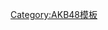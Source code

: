 {{Navbox
|name=走廊奔跑隊7
|state = {{{state|autocollapse}}}
|title=[[走廊奔跑隊|<span style="color:#000000">走廊奔跑隊7]]
|titlestyle=background:skyblue; color:black;
|listclass = hlist
|groupstyle=background:skyblue
|group1=解散时成員
|list1= * [[岩佐美咲]]（只限7）
* [[多田愛佳]]
* [[菊地彩香]]
* [[仲川遥香]]
* [[渡邊麻友]]
* [[浦野一美]]（只限7）
* [[平嶋夏海]]
|group2=解散前退出成員
|list2= [[小森美果]]（只限7）
|group3=單曲
|list3= * [[初戀衝刺／青色未來]]
* [[幹勁煙花]]
* [[完美～呢]]
* [[鬼臉橋]]
* [[青春的旗幟]]
* [[抱緊我]]
* [[情人節之吻]]
* [[笨拙的媚眼]]
* [[希望山脉]]
* [[少年喲 說謊吧！]]
|group4=專輯
|list4= * [[不要在走廊奔跑！]]
* [[想在走廊下漫步]]
|group5=冠名節目
|list5= * {{Link-ja|走廊奔跑隊的青色未來初戀衝刺！！|渡り廊下走り隊の青い未来へ初恋ダッシュ!!}}
* 走廊奔跑隊7
|group6=相關條目
|list6= * [[走廊奔跑隊相關作品]]
* [[AKB48]]
* [[秋元康]]
* [[no3b]]
* [[尾木製作|Production尾木]]
}}<noinclude>
[[Category:AKB48模板]]
</noinclude>
